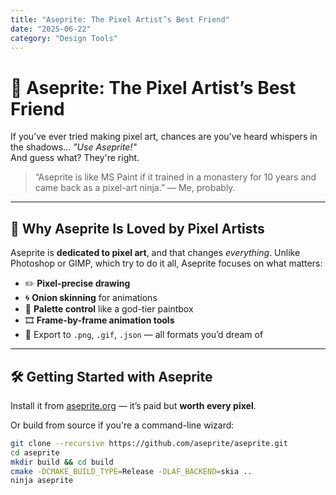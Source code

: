 ```yaml
---
title: "Aseprite: The Pixel Artist’s Best Friend"
date: "2025-06-22"
category: "Design Tools"
---
```


# 🎨 Aseprite: The Pixel Artist’s Best Friend

If you’ve ever tried making pixel art, chances are you’ve heard whispers in the shadows… *"Use Aseprite!"*  
And guess what? They're right.

> “Aseprite is like MS Paint if it trained in a monastery for 10 years and came back as a pixel-art ninja.” — Me, probably.

---

## 🧵 Why Aseprite Is Loved by Pixel Artists

Aseprite is **dedicated to pixel art**, and that changes *everything*. Unlike Photoshop or GIMP, which try to do it all, Aseprite focuses on what matters:

- ✏️ **Pixel-precise drawing**
- 🌀 **Onion skinning** for animations
- 🧃 **Palette control** like a god-tier paintbox
- 🎞️ **Frame-by-frame animation tools**
- 💾 Export to `.png`, `.gif`, `.json` — all formats you’d dream of

---

## 🛠 Getting Started with Aseprite

Install it from [aseprite.org](https://www.aseprite.org/) — it’s paid but **worth every pixel**.

Or build from source if you're a command-line wizard:
```bash
git clone --recursive https://github.com/aseprite/aseprite.git
cd aseprite
mkdir build && cd build
cmake -DCMAKE_BUILD_TYPE=Release -DLAF_BACKEND=skia ..
ninja aseprite
